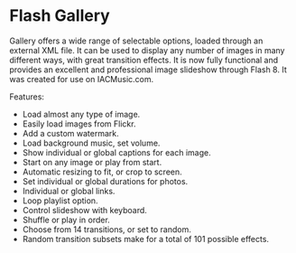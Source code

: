 # Flash Gallery

Gallery offers a wide range of selectable options, loaded through an external XML file.
It can be used to display any number of images in many different ways, with great transition effects.
It is now fully functional and provides an excellent and professional image slideshow through Flash 8.
It was created for use on IACMusic.com.

Features:

- Load almost any type of image.
- Easily load images from Flickr.
- Add a custom watermark.
- Load background music, set volume.
- Show individual or global captions for each image.
- Start on any image or play from start.
- Automatic resizing to fit, or crop to screen.
- Set individual or global durations for photos.
- Individual or global links.
- Loop playlist option.
- Control slideshow with keyboard.
- Shuffle or play in order.
- Choose from 14 transitions, or set to random.
- Random transition subsets make for a total of 101 possible effects.


<Flash name='gallery' />
